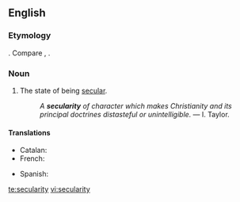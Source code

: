 ==English==
{{wikipedia}}

===Etymology===
{{suffix|secular|ity}}. Compare {{etyl|fr|-}} {{term|sécularité}}, {{etyl|la|-}} {{term|saecularitas}}.

===Noun===
{{en-noun|secularities|-}}

# The state of being [[secular]].
#: ''A '''secularity''' of character which makes Christianity and its principal doctrines distasteful or unintelligible.'' &mdash; I. Taylor.

====Translations====
{{trans-top|state of being secular}}
* Catalan: {{t|ca|secularitat|f}}
* French: {{t|fr|sécularité|f}}
{{trans-mid}}
* Spanish: {{t|es|secularidad|f}}
{{trans-bottom}}

[[te:secularity]]
[[vi:secularity]]